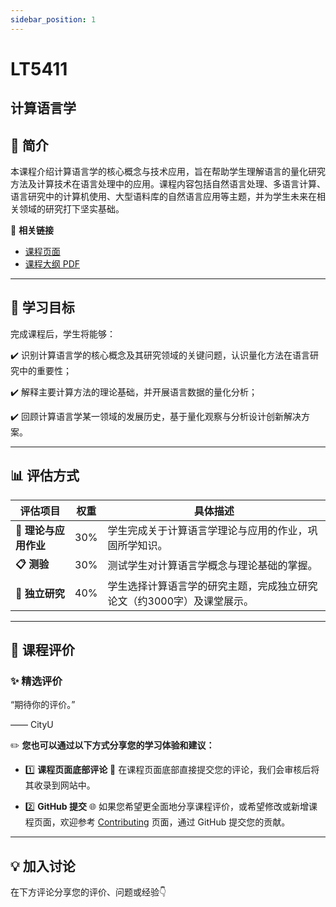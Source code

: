 ```yaml
---
sidebar_position: 1
---
```


# LT5411
## 计算语言学

## **📘 简介**
本课程介绍计算语言学的核心概念与技术应用，旨在帮助学生理解语言的量化研究方法及计算技术在语言处理中的应用。课程内容包括自然语言处理、多语言计算、语言研究中的计算机使用、大型语料库的自然语言应用等主题，并为学生未来在相关领域的研究打下坚实基础。

🔗 **相关链接**
- [课程页面](https://www.cityu.edu.hk/catalogue/pg/202526/course/LT5411.htm)
- [课程大纲 PDF](https://www.cityu.edu.hk/catalogue/pg/202526/course/LT5411.pdf)

---

## **🎯 学习目标**

完成课程后，学生将能够：

✔️ 识别计算语言学的核心概念及其研究领域的关键问题，认识量化方法在语言研究中的重要性；

✔️ 解释主要计算方法的理论基础，并开展语言数据的量化分析；

✔️ 回顾计算语言学某一领域的发展历史，基于量化观察与分析设计创新解决方案。

---

## **📊 评估方式**

| **评估项目**                | **权重** | **具体描述**                                                                                     |
|----------------------------|---------|-----------------------------------------------------------------------------------------------|
| **📖 理论与应用作业**       | 30%     | 学生完成关于计算语言学理论与应用的作业，巩固所学知识。                                                  |
| **📋 测验**                | 30%     | 测试学生对计算语言学概念与理论基础的掌握。                                                         |
| **📄 独立研究**            | 40%     | 学生选择计算语言学的研究主题，完成独立研究论文（约3000字）及课堂展示。                                      |

---

## **💬 课程评价**

### ✨ **精选评价**
<div className={commentStyles.commentBox}>
    <p className={commentStyles.commentText}>
        “期待你的评价。”
    </p>
    <p className={commentStyles.commentAuthor}>—— CityU</p>
</div>

✏️ **您也可以通过以下方式分享您的学习体验和建议：**

- 1️⃣ **课程页面底部评论**
💬 在课程页面底部直接提交您的评论，我们会审核后将其收录到网站中。

- 2️⃣ **GitHub 提交**
🌐 如果您希望更全面地分享课程评价，或希望修改或新增课程页面，欢迎参考 [Contributing](/contributing) 页面，通过 GitHub 提交您的贡献。

---

## **💡 加入讨论**

在下方评论分享您的评价、问题或经验👇
<Utterances />
